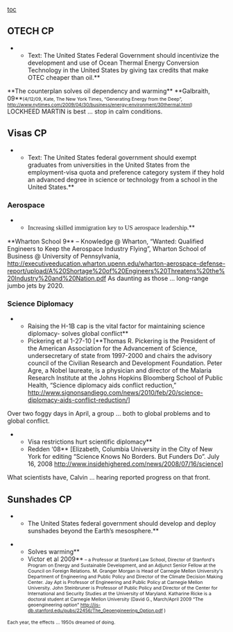 [[toc]]
==OTECH CP== 

**Text: The United States Federal Government should incentivize the development and use of Ocean Thermal Energy Conversion Technology in the United States by giving tax credits that make OTEC cheaper than oil.**

<span class="StyleBoldUnderline">**The counterplan solves oil dependency and warming**</span>
<span class="StyleBoldUnderline">**Galbraith, 09**</span><span style="font-size: 8pt;">(4/12/09, Kate, The New York Times, “Generating Energy from the Deep”, [[http://www.nytimes.com/2009/04/30/business/energy-environment/30thermal.html]])</span>
LOCKHEED MARTIN is best … stop in calm conditions.
==Visas CP== 

**Text: The United States federal government should exempt graduates from universities in the United States from the employment-visa quota and preference category system if they hold an advanced degree in science or technology from a school in the United States.**

===Aerospace=== 
**<span style="font-family: Georgia,serif; font-size: 11pt;">Increasing skilled immigration key to US aerospace leadership.</span>**
<span style="font-size: 10.5pt;">**Wharton School 9** – Knowledge @ Wharton, “Wanted: Qualified Engineers to Keep the Aerospace Industry Flying”, Wharton School of Business @ University of Pennsylvania, </span><span style="color: windowtext; font-size: 10.5pt;">[[http://executiveeducation.wharton.upenn.edu/wharton-aerospace-defense-report/upload/A%20Shortage%20of%20Engineers%20Threatens%20the%20Industry%20and%20Nation.pdf]]</span>
As daunting as those … long-range jumbo jets by 2020.
===Science Diplomacy=== 

**Raising the H-1B cap is the vital factor for maintaining science diplomacy- solves global conflict**
**Pickering et al 1-27-10 [**Thomas R. Pickering is the President of the American Association for the Advancement of Science, undersecretary of state from 1997-2000 and chairs the advisory council of the Civilian Research and Development Foundation. Peter Agre, a Nobel laureate, is a physician and director of the Malaria Research Institute at the Johns Hopkins Bloomberg School of Public Health, “Science diplomacy aids conflict reduction,” http://www.signonsandiego.com/news/2010/feb/20/science-diplomacy-aids-conflict-reduction/]
Over two foggy days in April, a group … both to global problems and to global conflict.

**Visa restrictions hurt scientific diplomacy**
**Redden ‘08** [Elizabeth, Columbia University in the City of New York for editing “Science Knows No Borders. But Funders Do”. July 16, 2008 http://www.insidehighered.com/news/2008/07/16/science]
What scientists have, Calvin … hearing reported progress on that front.
==Sunshades CP== 

**The United States federal government should develop and deploy sunshades beyond the Earth’s mesosphere.**

**Solves warming**
**Victor et al 2009**<span style="font-size: 8pt;"> – a Professor at Stanford Law School, Director of Stanford's Program on Energy and Sustainable Development, and an Adjunct Senior Fellow at the Council on Foreign Relations. M. Granger Morgan is Head of Carnegie Mellon University's Department of Engineering and Public Policy and Director of the Climate Decision Making Center. Jay Apt is Professor of Engineering and Public Policy at Carnegie Mellon University. John Steinbruner is Professor of Public Policy and Director of the Center for International and Security Studies at the University of Maryland. Katharine Ricke is a doctoral student at Carnegie Mellon University (David G., March/April 2009 “The geoengineering option” http://iis-db.stanford.edu/pubs/22456/The_Geoengineering_Option.pdf )</span>
<span style="font-size: 8pt;">Each year, the effects … 1950s dreamed of doing.</span>